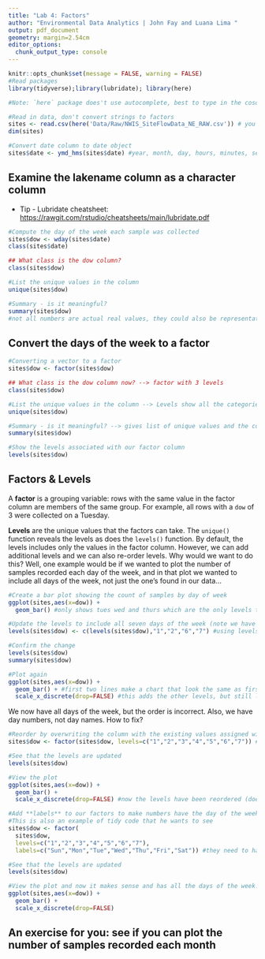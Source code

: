 ```yaml
---
title: "Lab 4: Factors"
author: "Environmental Data Analytics | John Fay and Luana Lima "
output: pdf_document
geometry: margin=2.54cm
editor_options: 
  chunk_output_type: console
---
```



```r
knitr::opts_chunk$set(message = FALSE, warning = FALSE)
#Read packages
library(tidyverse);library(lubridate); library(here)

#Note: `here` package does't use autocomplete, best to type in the cosole and then copy-paste into the rmd file

#Read in data, don't convert strings to factors
sites <- read.csv(here('Data/Raw/NWIS_SiteFlowData_NE_RAW.csv')) # you can separate by commas instead too; did NOT include 'stringAsFactors' argument
dim(sites)

#Convert date column to date object
sites$date <- ymd_hms(sites$date) #year, month, day, hours, minutes, seconds using the LUBRIDATE function

```


## Examine the lakename column as a character column
* Tip - Lubridate cheatsheet: <https://rawgit.com/rstudio/cheatsheets/main/lubridate.pdf>
```r

#Compute the day of the week each sample was collected
sites$dow <- wday(sites$date)
class(sites$date)

## What class is the dow column?
class(sites$dow)

#List the unique values in the column
unique(sites$dow)

#Summary - is it meaningful?
summary(sites$dow)
#not all numbers are actual real values, they could also be representative of names (or days of the week as seen here)
```

## Convert the days of the week to a factor
```r

#Converting a vector to a factor
sites$dow <- factor(sites$dow)

## What class is the dow column now? --> factor with 3 levels
class(sites$dow)

#List the unique values in the column --> Levels show all the categories, even if there are no data points attached to it
unique(sites$dow)

#Summary - is it meaningful? --> gives list of unique values and the count for each
summary(sites$dow)

#Show the levels associated with our factor column
levels(sites$dow)
```

## Factors & Levels
A **factor** is a grouping variable: rows with the same value in the factor column are members of the same group. For example, all rows with a `dow` of 3 were collected on a Tuesday.

**Levels** are the unique values that the factors can take. The `unique()` function reveals the levels as does the `levels()` function. By default, the levels includes only the values in the factor column. However, we can add additional levels and we can also re-order levels. Why would we want to do this? Well, one example would be if we wanted to plot the number of samples recorded each day of the week, and in that plot we wanted to include all days of the week, not just the one's found in our data...

```r
#Create a bar plot showing the count of samples by day of week
ggplot(sites,aes(x=dow)) +
  geom_bar() #only shows tues wed and thurs which are the only levels that currently exist
```



```r
#Update the levels to include all seven days of the week (note we have to start with existing levels)
levels(sites$dow) <- c(levels(sites$dow),"1","2","6","7") #using levels command, call the original levels, creates a list that adds new levels to the list; this does NOT impact the data, only the LEVELS

#Confirm the change
levels(sites$dow)
summary(sites$dow)

#Plot again
ggplot(sites,aes(x=dow)) +
  geom_bar() + #first two lines make a chart that look the same as first one (only days that have vals)
  scale_x_discrete(drop=FALSE) #this adds the other levels, but still looks not good, so move to next block

```

We now have all days of the week, but the order is incorrect. Also, we have day numbers, not day names. How to fix?
```r

#Reorder by overwriting the column with the existing values assigned with a new order of levels
sites$dow <- factor(sites$dow, levels=c("1","2","3","4","5","6","7")) #Or... as.character(seq(1,7))

#See that the levels are updated
levels(sites$dow)

#View the plot
ggplot(sites,aes(x=dow)) +
  geom_bar() + 
  scale_x_discrete(drop=FALSE) #now the levels have been reordered (does NOT change data) and plot looks better

#Add **labels** to our factors to make numbers have the day of the week
#This is also an example of tidy code that he wants to see
sites$dow <- factor(
  sites$dow, 
  levels=c("1","2","3","4","5","6","7"),
  labels=c("Sun","Mon","Tue","Wed","Thu","Fri","Sat")) #they need to have a 1:1 correspondance

#See that the levels are updated
levels(sites$dow)

#View the plot and now it makes sense and has all the days of the week!
ggplot(sites,aes(x=dow)) +
  geom_bar() + 
  scale_x_discrete(drop=FALSE)
```

## An exercise for you: see if you can plot the number of samples recorded each month